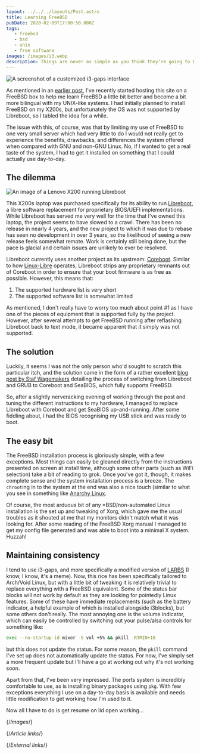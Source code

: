 ```yaml
---
layout: ../../../layouts/Post.astro
title: Learning FreeBSD
pubDate: 2020-02-09T17:00:50.000Z
tags:
   - freebsd
   - bsd
   - unix
   - free software
images: /images/i3.webp
description: Things are never as simple as you think they're going to be.
---
```


![A screenshot of a customized i3-gaps interface][i3]

As mentioned in an [earlier post][moving-to-freebsd], I've recently started hosting this site on a FreeBSD box to help me learn FreeBSD a little bit better and become a bit more bilingual with my UNIX-like systems. I had initially planned to install FreeBSD on my X200s, but unfortunately the OS was not supported by Libreboot, so I tabled the idea for a while.

The issue with this, of course, was that by limiting my use of FreeBSD to one very small server which had very little to do I would not really get to experience the benefits, drawbacks, and differences the system offered when compared with GNU and non-GNU Linux. No, if I wanted to get a real taste of the system, I had to get it installed on something that I could actually use day-to-day.

## The dilemma

![An image of a Lenovo X200 running Libreboot][libreboot]

This X200s laptop was purchased specifically for its ability to run [Libreboot][libreboot-home], a libre software replacement for proprietary BIOS/UEFI implementations. While Libreboot has served me very well for the time that I've owned this laptop, the project seems to have slowed to a crawl. There has been no release in nearly 4 years, and the new project to which it was due to rebase has seen no development in over 3 years, so the likelihood of seeing a new release feels somewhat remote. Work is certainly still being done, but the pace is glacial and certain issues are unlikely to ever be resolved.

Libreboot currently uses another project as its upstream: [Coreboot][coreboot]. Similar to how [Linux-Libre][linux-libre] operates, Libreboot strips any proprietary remnants out of Coreboot in order to ensure that your boot firmware is as free as possible. However, this means that:

1. The supported hardware list is very short
2. The supported software list is somewhat limited

As mentioned, I don't really have to worry too much about point #1 as I have one of the pieces of equipment that is supported fully by the project. However, after several attempts to get FreeBSD running after reflashing Libreboot back to text mode, it became apparent that it simply was not supported.

## The solution

Luckily, it seems I was not the only person who'd sought to scratch this particular itch, and the solution came in the form of a rather excellent [blog post by Staf Wagemakers][libreboot-to-coreboot] detailing the process of switching from Libreboot and GRUB to Coreboot and SeaBIOS, which fully supports FreeBSD.

So, after a slightly nerveracking evening of working through the post and tuning the different instructions to my hardware, I managed to replace Libreboot with Coreboot and get SeaBIOS up-and-running. After some fiddling about, I had the BIOS recognising my USB stick and was ready to boot.

## The easy bit

The FreeBSD installation process is gloriously simple, with a few exceptions. Most things can easily be gleaned directly from the instructions presented on screen at install time, although some other parts (such as WiFi selection) take a bit of reading to grok. Once you've got it, though, it makes complete sense and the system installation process is a breeze. The `chroot`ing in to the system at the end was also a nice touch (similar to what you see in something like [Anarchy Linux][anarchy-linux].

Of course, the most arduous bit of any *BSD/non-automated Linux installation is the set up and tweaking of Xorg, which gave me the usual troubles as it shouted at me that my monitors didn't match what it was looking for. After some reading of the FreeBSD Xorg manual I managed to get my config file generated and was able to boot into a minimal X system. Huzzah!

## Maintaining consistency

I tend to use i3-gaps, and more specifically a modified version of [LARBS][larbs] (I know, I know, it's a meme). Now, this rice has been specifically tailored to Arch/Void Linux, but with a little bit of tweaking it is relatively trivial to replace everything with a FreeBSD equivalent. Some of the status bar blocks will not work by default as they are looking for pointedly Linux features. Some of these have immediate replacements (such as the battery indicator, a helpful example of which is installed alongside i3blocks), but some others don't really. The most annoying one is the volume indicator, which can easily be controlled by switching out your pulse/alsa controls for something like:

```bash
exec --no-startup-id mixer -S vol +5% && pkill -RTMIN+10
```

but this does not update the status. For some reason, the `pkill` command I've set up does not automatically update the status. For now, I've simply set a more frequent update but I'll have a go at working out why it's not working soon.

Apart from that, I've been very impressed. The ports system is incredibly comfortable to use, as is installing binary packages using `pkg`. With few exceptions everything I use on a day-to-day basis is available and needs little modification to get working how I'm used to it.

Now all I have to do is get resume on lid open working…

{/*Images*/}

[i3]: ./images/i3.webp
[libreboot]: ./images/libreboot.webp

{/*Article links*/}

[moving-to-freebsd]: ../2020/moving-to-freebsd

{/*External links*/}

[anarchy-linux]: https://www.anarchylinux.org/
[coreboot]: https://www.coreboot.org/
[larbs]: https://larbs.xyz
[libreboot-home]: https://libreboot.org/
[libreboot-to-coreboot]: https://stafwag.github.io/blog/blog/2019/10/17/switch-libreboot-to-coreboot/
[linux-libre]: https://www.gnu.org/software/linux-libre/
